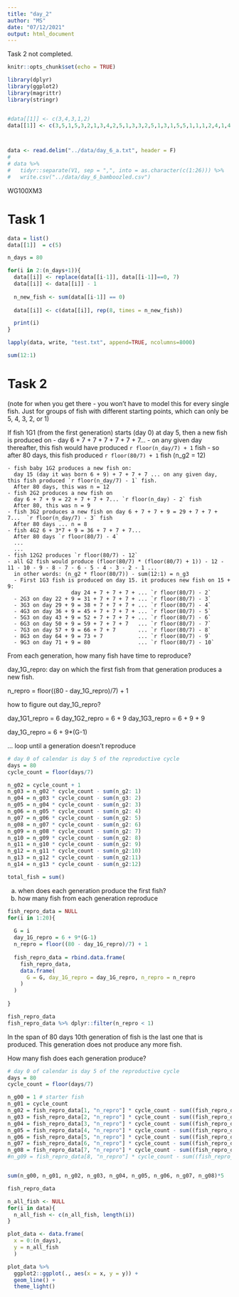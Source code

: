 ```yaml
---
title: "day_2"
author: "MS"
date: "07/12/2021"
output: html_document
---
```


Task 2 not completed. 

```r
knitr::opts_chunk$set(echo = TRUE)

library(dplyr)
library(ggplot2)
library(magrittr)
library(stringr)


#data[[1]] <- c(3,4,3,1,2)
data[[1]] <- c(3,5,1,5,3,2,1,3,4,2,5,1,3,3,2,5,1,3,1,5,5,1,1,1,2,4,1,4,5,2,1,2,4,3,1,2,3,4,3,4,4,5,1,1,1,1,5,5,3,4,4,4,5,3,4,1,4,3,3,2,1,1,3,3,3,2,1,3,5,2,3,4,2,5,4,5,4,4,2,2,3,3,3,3,5,4,2,3,1,2,1,1,2,2,5,1,1,4,1,5,3,2,1,4,1,5,1,4,5,2,1,1,1,4,5,4,2,4,5,4,2,4,4,1,1,2,2,1,1,2,3,3,2,5,2,1,1,2,1,1,1,3,2,3,1,5,4,5,3,3,2,1,1,1,3,5,1,1,4,4,5,4,3,3,3,3,2,4,5,2,1,1,1,4,2,4,2,2,5,5,5,4,1,1,5,1,5,2,1,3,3,2,5,2,1,2,4,3,3,1,5,4,1,1,1,4,2,5,5,4,4,3,4,3,1,5,5,2,5,4,2,3,4,1,1,4,4,3,4,1,3,4,1,1,4,3,2,2,5,3,1,4,4,4,1,3,4,3,1,5,3,3,5,5,4,4,1,2,4,2,2,3,1,1,4,5,3,1,1,1,1,3,5,4,1,1,2,1,1,2,1,2,3,1,1,3,2,2,5,5,1,5,5,1,4,4,3,5,4,4)



data <- read.delim("../data/day_6_a.txt", header = F)
# 
# data %>% 
#   tidyr::separate(V1, sep = ",", into = as.character(c(1:26))) %>% 
#   write.csv("../data/day_6_bamboozled.csv")
```

WG100XM3

# Task 1

```r
data = list()
data[[1]]  = c(5)

n_days = 80

for(i in 2:(n_days+1)){
  data[[i]] <- replace(data[[i-1]], data[[i-1]]==0, 7)
  data[[i]] <- data[[i]] - 1
  
  n_new_fish <- sum(data[[i-1]] == 0)
  
  data[[i]] <- c(data[[i]], rep(8, times = n_new_fish))

  print(i)
}

```

```r
lapply(data, write, "test.txt", append=TRUE, ncolumns=8000)

```


```r
sum(12:1)
```


# Task 2

(note for when you get there - you won't have to model this for every single fish. Just for groups of fish with different starting points, which can only be 5, 4, 3, 2, or 1)

If fish 1G1 (from the first generation) starts (day 0) at day 5, then a new fish is produced on
- day 6 + 7 + 7 + 7 + 7 + 7 + 7... 
  - on any given day thereafter, this fish would have produced `r floor(n_day/7) + 1` fish
  - so after 80 days, this fish produced `r floor(80/7) + 1` fish (n_g2 = 12)
  
    - fish baby 1G2 produces a new fish on:
      day 15 (day it was born 6 + 9) + 7 + 7 + 7 ... on any given day, this fish produced `r floor(n_day/7) - 1` fish. 
      After 80 days, this was n = 12
    - fish 2G2 produces a new fish on 
      day 6 + 7 + 9 = 22 + 7 + 7 + 7... `r floor(n_day) - 2` fish
      After 80, this was n = 9
    - fish 3G2 produces a new fish on day 6 + 7 + 7 + 9 = 29 + 7 + 7 + 7...  `r floor(n_day/7) - 3` fish
      After 80 days ... n = 8 
    - fish 4G2 6 + 3*7 + 9 = 36 + 7 + 7 + 7... 
      After 80 days `r floor(80/7) - 4`
      ...
      ...
    - fish 12G2 produces `r floor(80/7) - 12`
    - all G2 fish would produce (floor(80/7) * (floor(80/7) + 1)) - 12 - 11 - 10 - 9 - 8 - 7 - 6 - 5 - 4 - 3 - 2 - 1 ... 
      in other words: (n_g2 * floor(80/7)) - sum(12:1) = n_g3
      - First 1G3 fish is produced on day 15. it produces new fish on 15 + 9: 
                        day 24 + 7 + 7 + 7 + ... `r floor(80/7) - 2`
      - 2G3 on day 22 + 9 = 31 + 7 + 7 + 7 + ... `r floor(80/7) - 3` 
      - 3G3 on day 29 + 9 = 38 + 7 + 7 + 7 + ... `r floor(80/7) - 4`
      - 4G3 on day 36 + 9 = 45 + 7 + 7 + 7 + ... `r floor(80/7) - 5`
      - 5G3 on day 43 + 9 = 52 + 7 + 7 + 7 + ... `r floor(80/7) - 6`
      - 6G3 on day 50 + 9 = 59 + 7 + 7 + 7   ... `r floor(80/7) - 7`
      - 7G3 on day 57 + 9 = 66 + 7 + 7       ... `r floor(80/7) - 8`
      - 8G3 on day 64 + 9 = 73 + 7           ... `r floor(80/7) - 9`
      - 9G3 on day 71 + 9 = 80               ... `r floor(80/7) - 10`


From each generation, how many fish have time to reproduce? 

day_1G_repro: day on which the first fish from that generation produces a new fish.

n_repro = floor((80 - day_1G_repro)/7) + 1

how to figure out day_1G_repro? 

day_1G1_repro = 6
day_1G2_repro = 6 + 9
day_1G3_repro = 6 + 9 + 9

day_1G_repro = 6 + 9*(G-1)

... loop until a generation doesn't reproduce

```r
# day 0 of calendar is day 5 of the reproductive cycle
days = 80
cycle_count = floor(days/7)

n_g02 = cycle_count + 1
n_g03 = n_g02 * cycle_count - sum(n_g2: 1)
n_g04 = n_g03 * cycle_count - sum(n_g3: 2)
n_g05 = n_g04 * cycle_count - sum(n_g2: 3)
n_g06 = n_g05 * cycle_count - sum(n_g2: 4)
n_g07 = n_g06 * cycle_count - sum(n_g2: 5)
n_g08 = n_g07 * cycle_count - sum(n_g2: 6)
n_g09 = n_g08 * cycle_count - sum(n_g2: 7)
n_g10 = n_g09 * cycle_count - sum(n_g2: 8)
n_g11 = n_g10 * cycle_count - sum(n_g2: 9)
n_g12 = n_g11 * cycle_count - sum(n_g2:10)
n_g13 = n_g12 * cycle_count - sum(n_g2:11)
n_g14 = n_g13 * cycle_count - sum(n_g2:12)

total_fish = sum()
```

a) when does each generation produce the first fish?
b) how many fish from each generation reproduce 

```r
fish_repro_data = NULL
for(i in 1:20){
  
  G = i
  day_1G_repro = 6 + 9*(G-1)
  n_repro = floor((80 - day_1G_repro)/7) + 1
  
  fish_repro_data = rbind.data.frame(
    fish_repro_data,
    data.frame(
      G = G, day_1G_repro = day_1G_repro, n_repro = n_repro
    )
  )
  
}
```

```r
fish_repro_data
fish_repro_data %>% dplyr::filter(n_repro < 1)
```

In the span of 80 days 10th generation of fish is the last one that is produced. This generation does not produce any more fish.  

How many fish does each generation produce?

```r
# day 0 of calendar is day 5 of the reproductive cycle
days = 80
cycle_count = floor(days/7)

n_g00 = 1 # starter fish 
n_g01 = cycle_count
n_g02 = fish_repro_data[1, "n_repro"] * cycle_count - sum((fish_repro_data[1, "n_repro"]): 1)
n_g03 = fish_repro_data[2, "n_repro"] * cycle_count - sum((fish_repro_data[2, "n_repro"]): 2)
n_g04 = fish_repro_data[3, "n_repro"] * cycle_count - sum((fish_repro_data[3, "n_repro"]): 3)
n_g05 = fish_repro_data[4, "n_repro"] * cycle_count - sum((fish_repro_data[4, "n_repro"]): 4)
n_g06 = fish_repro_data[5, "n_repro"] * cycle_count - sum((fish_repro_data[5, "n_repro"]): 5)
n_g07 = fish_repro_data[6, "n_repro"] * cycle_count - sum((fish_repro_data[6, "n_repro"]): 6)
n_g08 = fish_repro_data[7, "n_repro"] * cycle_count - sum((fish_repro_data[7, "n_repro"]): 7)
#n_g09 = fish_repro_data[8, "n_repro"] * cycle_count - sum((fish_repro_data[8, "n_repro"]): 8)


sum(n_g00, n_g01, n_g02, n_g03, n_g04, n_g05, n_g06, n_g07, n_g08)*5

fish_repro_data
```




```r
n_all_fish <- NULL
for(i in data){
  n_all_fish <- c(n_all_fish, length(i))
}
```

```r
plot_data <- data.frame(
  x = 0:(n_days), 
  y = n_all_fish
  ) 

plot_data %>% 
  ggplot2::ggplot(., aes(x = x, y = y)) + 
  geom_line() + 
  theme_light()

```
